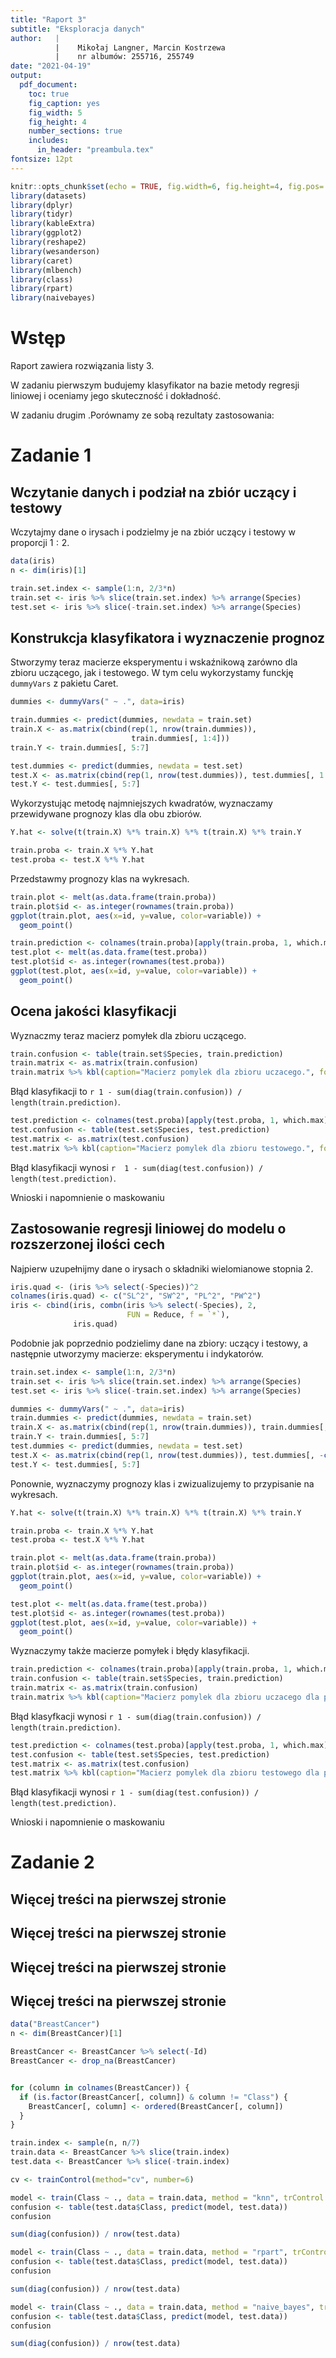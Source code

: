 ```yaml
---
title: "Raport 3"
subtitle: "Eksploracja danych"
author:   |
          |    Mikołaj Langner, Marcin Kostrzewa
          |    nr albumów: 255716, 255749
date: "2021-04-19"
output: 
  pdf_document:
    toc: true
    fig_caption: yes
    fig_width: 5 
    fig_height: 4 
    number_sections: true
    includes:
      in_header: "preambula.tex" 
fontsize: 12pt 
---
```


```r
knitr::opts_chunk$set(echo = TRUE, fig.width=6, fig.height=4, fig.pos='H')
library(datasets)
library(dplyr)
library(tidyr)
library(kableExtra)
library(ggplot2)
library(reshape2)
library(wesanderson)
library(caret)
library(mlbench)
library(class)
library(rpart)
library(naivebayes)
```


# Wstęp

Raport zawiera rozwiązania listy $3$.

W zadaniu pierwszym budujemy klasyfikator na bazie metody regresji liniowej i oceniamy jego skuteczność i dokładność.

W zadaniu drugim \ldots.Porównamy ze sobą rezultaty zastosowania:

\begin{itemize}
  \item metoda k-najblizszych sasiadów (\textit{k-Nearest Neighbors}),
  \item drzewa klasyfikacyjne (\textit{classification trees}),
  \item naiwny klasyfikator bayesowski (\textit{na{\"\i}ve Bayes classifier}).
\end{itemize}

\newpage

# Zadanie 1

## Wczytanie danych i podział na zbiór uczący i testowy

<!--Tutaj jeszcze trochę napiszę o klasach irysów-->
Wczytajmy dane o irysach i podzielmy je na zbiór uczący i testowy w proporcji $1:2$.

```r
data(iris)
n <- dim(iris)[1]

train.set.index <- sample(1:n, 2/3*n)
train.set <- iris %>% slice(train.set.index) %>% arrange(Species)
test.set <- iris %>% slice(-train.set.index) %>% arrange(Species)
```


## Konstrukcja klasyfikatora i wyznaczenie prognoz

Stworzymy teraz macierze eksperymentu i wskaźnikową zarówno dla zbioru uczącego, jak i testowego. W tym celu wykorzystamy funckję `dummyVars` z pakietu Caret.

```r
dummies <- dummyVars(" ~ .", data=iris)

train.dummies <- predict(dummies, newdata = train.set)
train.X <- as.matrix(cbind(rep(1, nrow(train.dummies)), 
                           train.dummies[, 1:4]))
train.Y <- train.dummies[, 5:7]

test.dummies <- predict(dummies, newdata = test.set) 
test.X <- as.matrix(cbind(rep(1, nrow(test.dummies)), test.dummies[, 1:4]))
test.Y <- test.dummies[, 5:7]
```

Wykorzystując metodę najmniejszych kwadratów, wyznaczamy przewidywane prognozy klas dla obu zbiorów.
```r
Y.hat <- solve(t(train.X) %*% train.X) %*% t(train.X) %*% train.Y

train.proba <- train.X %*% Y.hat
test.proba <- test.X %*% Y.hat
```

Przedstawmy prognozy klas na wykresach.

```r
train.plot <- melt(as.data.frame(train.proba))
train.plot$id <- as.integer(rownames(train.proba))
ggplot(train.plot, aes(x=id, y=value, color=variable)) +
  geom_point()
```

```r
train.prediction <- colnames(train.proba)[apply(train.proba, 1, which.max)]
test.plot <- melt(as.data.frame(test.proba))
test.plot$id <- as.integer(rownames(test.proba))
ggplot(test.plot, aes(x=id, y=value, color=variable)) +
  geom_point()
```

\newpage

## Ocena jakości klasyfikacji

Wyznaczmy teraz macierz pomyłek dla zbioru uczącego.

```r
train.confusion <- table(train.set$Species, train.prediction)
train.matrix <- as.matrix(train.confusion)
train.matrix %>% kbl(caption="Macierz pomylek dla zbioru uczacego.", format="latex", digits=3) %>% kable_styling(latex_options=c('hold_position'))
```

Błąd klasyfikacji to `r 1 - sum(diag(train.confusion)) / length(train.prediction)`.

```r
test.prediction <- colnames(test.proba)[apply(test.proba, 1, which.max)]
test.confusion <- table(test.set$Species, test.prediction)
test.matrix <- as.matrix(test.confusion)
test.matrix %>% kbl(caption="Macierz pomylek dla zbioru testowego.", format="latex", digits=3) %>% kable_styling(latex_options=c('hold_position'))
```

Błąd klasyfikacji wynosi `r  1 - sum(diag(test.confusion)) / length(test.prediction)`.

Wnioski i napomnienie o maskowaniu


## Zastosowanie regresji liniowej do modelu o rozszerzonej ilości cech

Najpierw uzupełnijmy dane o irysach o składniki wielomianowe stopnia $2$.

```r
iris.quad <- (iris %>% select(-Species))^2
colnames(iris.quad) <- c("SL^2", "SW^2", "PL^2", "PW^2")
iris <- cbind(iris, combn(iris %>% select(-Species), 2, 
                          FUN = Reduce, f = `*`), 
              iris.quad)
```

Podobnie jak poprzednio podzielimy dane na zbiory: uczący i testowy, a następnie utworzymy macierze: eksperymentu i indykatorów.

```r
train.set.index <- sample(1:n, 2/3*n)
train.set <- iris %>% slice(train.set.index) %>% arrange(Species)
test.set <- iris %>% slice(-train.set.index) %>% arrange(Species)

dummies <- dummyVars(" ~ .", data=iris)
train.dummies <- predict(dummies, newdata = train.set)
train.X <- as.matrix(cbind(rep(1, nrow(train.dummies)), train.dummies[, -c(5:7)]))
train.Y <- train.dummies[, 5:7]
test.dummies <- predict(dummies, newdata = test.set) 
test.X <- as.matrix(cbind(rep(1, nrow(test.dummies)), test.dummies[, -c(5:7)]))
test.Y <- test.dummies[, 5:7]
```

Ponownie, wyznaczymy prognozy klas i zwizualizujemy to przypisanie na wykresach.
```r
Y.hat <- solve(t(train.X) %*% train.X) %*% t(train.X) %*% train.Y

train.proba <- train.X %*% Y.hat
test.proba <- test.X %*% Y.hat
```

```r
train.plot <- melt(as.data.frame(train.proba))
train.plot$id <- as.integer(rownames(train.proba))
ggplot(train.plot, aes(x=id, y=value, color=variable)) +
  geom_point()
```

```r
test.plot <- melt(as.data.frame(test.proba))
test.plot$id <- as.integer(rownames(test.proba))
ggplot(test.plot, aes(x=id, y=value, color=variable)) +
  geom_point()
```

Wyznaczymy także macierze pomyłek i błędy klasyfikacji.

```r
train.prediction <- colnames(train.proba)[apply(train.proba, 1, which.max)]
train.confusion <- table(train.set$Species, train.prediction)
train.matrix <- as.matrix(train.confusion)
train.matrix %>% kbl(caption="Macierz pomylek dla zbioru uczacego dla przypadku o rozszerzonej liczbie cech.", format="latex", digits=3) %>% kable_styling(latex_options=c('hold_position'))
```
Błąd klasyfkacji wynosi `r 1 - sum(diag(train.confusion)) / length(train.prediction)`. 


```r
test.prediction <- colnames(test.proba)[apply(test.proba, 1, which.max)]
test.confusion <- table(test.set$Species, test.prediction)
test.matrix <- as.matrix(test.confusion)
test.matrix %>% kbl(caption="Macierz pomylek dla zbioru testowego dla przypadku o rozszerzonej liczbie cech.", format="latex", digits=3) %>% kable_styling(latex_options=c('hold_position'))
```
Błąd klasyfikacji wynosi `r 1 - sum(diag(test.confusion)) / length(test.prediction)`.

Wnioski i napomnienie o maskowaniu


# Zadanie 2

## Więcej treści na pierwszej stronie

## Więcej treści na pierwszej stronie
## Więcej treści na pierwszej stronie
## Więcej treści na pierwszej stronie
```r
data("BreastCancer")
n <- dim(BreastCancer)[1]
```

```r
BreastCancer <- BreastCancer %>% select(-Id)
BreastCancer <- drop_na(BreastCancer)


for (column in colnames(BreastCancer)) {
  if (is.factor(BreastCancer[, column]) & column != "Class") {
    BreastCancer[, column] <- ordered(BreastCancer[, column])
  }
}
```

```r
train.index <- sample(n, n/7)
train.data <- BreastCancer %>% slice(train.index)
test.data <- BreastCancer %>% slice(-train.index)
```

```r
cv <- trainControl(method="cv", number=6)
```

```r
model <- train(Class ~ ., data = train.data, method = "knn", trControl = cv)
confusion <- table(test.data$Class, predict(model, test.data))
confusion
```

```r
sum(diag(confusion)) / nrow(test.data)
```

```r
model <- train(Class ~ ., data = train.data, method = "rpart", trControl = cv)
confusion <- table(test.data$Class, predict(model, test.data))
confusion
```

```r
sum(diag(confusion)) / nrow(test.data)
```

```r
model <- train(Class ~ ., data = train.data, method = "naive_bayes", trControl = cv)
confusion <- table(test.data$Class, predict(model, test.data))
confusion
```

```r
sum(diag(confusion)) / nrow(test.data)
```
